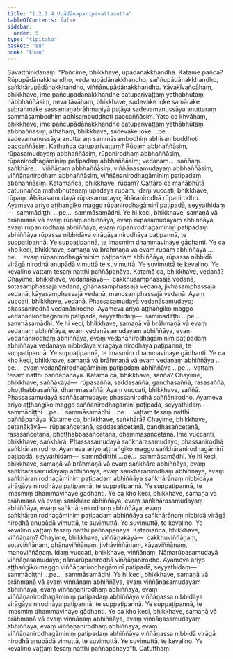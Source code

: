 ```yaml
---
title: "1.2.1.4 Upādānaparipavattasutta"
tableOfContents: false
sidebar:
  order: 5
type: "tipitaka"
basket: "su"
book: "khan"
---
```



<DynamicBreadcrumb />

<Division number="56" book="khan" bookNo="13" page="48">

<Paragraph number="256" book="khan">
Sāvatthinidānaṃ. “Pañcime, bhikkhave, upādānakkhandhā. Katame pañca? Rūpupādānakkhandho, vedanupādānakkhandho, saññupādānakkhandho, saṅkhārupādānakkhandho, viññāṇupādānakkhandho. Yāvakīvañcāhaṃ, bhikkhave, ime pañcupādānakkhandhe catuparivaṭṭaṃ yathābhūtaṃ nābbhaññāsiṃ, neva tāvāhaṃ, bhikkhave, sadevake loke samārake sabrahmake sassamaṇabrāhmaṇiyā pajāya sadevamanussāya anuttaraṃ sammāsambodhiṃ abhisambuddhoti paccaññāsiṃ. Yato ca khvāhaṃ, bhikkhave, ime pañcupādānakkhandhe catuparivaṭṭaṃ yathābhūtaṃ abbhaññāsiṃ, athāhaṃ, bhikkhave, sadevake loke …pe…  sadevamanussāya anuttaraṃ sammāsambodhiṃ abhisambuddhoti paccaññāsiṃ.
</Paragraph>

<Paragraph number="257" book="khan">
Kathañca catuparivaṭṭaṃ? Rūpaṃ abbhaññāsiṃ, rūpasamudayaṃ abbhaññāsiṃ, rūpanirodhaṃ abbhaññāsiṃ, rūpanirodhagāminiṃ paṭipadaṃ abbhaññāsiṃ; vedanaṃ…  saññaṃ…  saṅkhāre…  viññāṇaṃ abbhaññāsiṃ, viññāṇasamudayaṃ abbhaññāsiṃ, viññāṇanirodhaṃ abbhaññāsiṃ, viññāṇanirodhagāminiṃ paṭipadaṃ abbhaññāsiṃ.
</Paragraph>

<Paragraph number="258" book="khan">
Katamañca, bhikkhave, rūpaṃ? Cattāro ca mahābhūtā catunnañca mahābhūtānaṃ upādāya rūpaṃ. Idaṃ vuccati, bhikkhave, rūpaṃ. Āhārasamudayā rūpasamudayo; āhāranirodhā rūpanirodho. Ayameva ariyo aṭṭhaṅgiko maggo rūpanirodhagāminī paṭipadā, seyyathidaṃ—  sammādiṭṭhi …pe…  sammāsamādhi.
</Paragraph>

<Paragraph number="259" book="khan">
Ye hi keci, bhikkhave, samaṇā vā brāhmaṇā vā evaṃ rūpaṃ abhiññāya, evaṃ rūpasamudayaṃ abhiññāya, evaṃ rūpanirodhaṃ abhiññāya, evaṃ rūpanirodhagāminiṃ paṭipadaṃ abhiññāya rūpassa nibbidāya virāgāya nirodhāya paṭipannā, te suppaṭipannā. Ye suppaṭipannā, te imasmiṃ dhammavinaye gādhanti.
</Paragraph>

<Paragraph number="260" book="khan">
Ye ca kho keci, bhikkhave, samaṇā vā brāhmaṇā vā evaṃ rūpaṃ abhiññāya …pe…  evaṃ rūpanirodhagāminiṃ paṭipadaṃ abhiññāya, rūpassa nibbidā virāgā nirodhā anupādā vimuttā te suvimuttā. Ye suvimuttā te kevalino. Ye kevalino vaṭṭaṃ tesaṃ natthi paññāpanāya.
</Paragraph>

<Paragraph number="261" book="khan">
Katamā ca, bhikkhave, vedanā? Chayime, bhikkhave, vedanākāyā—  cakkhusamphassajā vedanā, sotasamphassajā vedanā, ghānasamphassajā vedanā, jivhāsamphassajā vedanā, kāyasamphassajā vedanā, manosamphassajā vedanā. Ayaṃ vuccati, bhikkhave, vedanā. Phassasamudayā vedanāsamudayo; phassanirodhā vedanānirodho. Ayameva ariyo aṭṭhaṅgiko maggo vedanānirodhagāminī paṭipadā, seyyathidaṃ—  sammādiṭṭhi …pe…  sammāsamādhi.
</Paragraph>

<Paragraph number="262" book="khan">
Ye hi keci, bhikkhave, samaṇā vā brāhmaṇā vā evaṃ vedanaṃ abhiññāya, evaṃ vedanāsamudayaṃ abhiññāya, evaṃ vedanānirodhaṃ abhiññāya, evaṃ vedanānirodhagāminiṃ paṭipadaṃ abhiññāya vedanāya nibbidāya virāgāya nirodhāya paṭipannā, te suppaṭipannā. Ye suppaṭipannā, te imasmiṃ dhammavinaye gādhanti.
</Paragraph>

<Paragraph number="263" book="khan">
Ye ca kho keci, bhikkhave, samaṇā vā brāhmaṇā vā evaṃ vedanaṃ abhiññāya …pe…  evaṃ vedanānirodhagāminiṃ paṭipadaṃ abhiññāya …pe…  vaṭṭaṃ tesaṃ natthi paññāpanāya.
</Paragraph>

<Paragraph number="264" book="khan">
Katamā ca, bhikkhave, saññā? Chayime, bhikkhave, saññākāyā—  rūpasaññā, saddasaññā, gandhasaññā, rasasaññā, phoṭṭhabbasaññā, dhammasaññā. Ayaṃ vuccati, bhikkhave, saññā. Phassasamudayā saññāsamudayo; phassanirodhā saññānirodho. Ayameva ariyo aṭṭhaṅgiko maggo saññānirodhagāminī paṭipadā, seyyathidaṃ—  sammādiṭṭhi …pe…  sammāsamādhi …pe…  vaṭṭaṃ tesaṃ natthi paññāpanāya.
</Paragraph>

<Paragraph number="265" book="khan">
Katame ca, bhikkhave, saṅkhārā? Chayime, bhikkhave, cetanākāyā—  rūpasañcetanā, saddasañcetanā, gandhasañcetanā, rasasañcetanā, phoṭṭhabbasañcetanā, dhammasañcetanā. Ime vuccanti, bhikkhave, saṅkhārā. Phassasamudayā saṅkhārasamudayo; phassanirodhā saṅkhāranirodho. Ayameva ariyo aṭṭhaṅgiko maggo saṅkhāranirodhagāminī paṭipadā, seyyathidaṃ—  sammādiṭṭhi …pe…  sammāsamādhi.
</Paragraph>

<Paragraph number="266" book="khan">
Ye hi keci, bhikkhave, samaṇā vā brāhmaṇā vā evaṃ saṅkhāre abhiññāya, evaṃ saṅkhārasamudayaṃ abhiññāya, evaṃ saṅkhāranirodhaṃ abhiññāya, evaṃ saṅkhāranirodhagāminiṃ paṭipadaṃ abhiññāya saṅkhārānaṃ nibbidāya virāgāya nirodhāya paṭipannā, te suppaṭipannā. Ye suppaṭipannā, te imasmiṃ dhammavinaye gādhanti.
</Paragraph>

<Paragraph number="267" book="khan">
Ye ca kho keci, bhikkhave, samaṇā vā brāhmaṇā vā evaṃ saṅkhāre abhiññāya, evaṃ saṅkhārasamudayaṃ abhiññāya, evaṃ saṅkhāranirodhaṃ abhiññāya, evaṃ saṅkhāranirodhagāminiṃ paṭipadaṃ abhiññāya saṅkhārānaṃ nibbidā virāgā nirodhā anupādā vimuttā, te suvimuttā. Ye suvimuttā, te kevalino. Ye kevalino vaṭṭaṃ tesaṃ natthi paññāpanāya.
</Paragraph>

<Paragraph number="268" book="khan">
Katamañca, bhikkhave, viññāṇaṃ? Chayime, bhikkhave, viññāṇakāyā—  cakkhuviññāṇaṃ, sotaviññāṇaṃ, ghānaviññāṇaṃ, jivhāviññāṇaṃ, kāyaviññāṇaṃ, manoviññāṇaṃ. Idaṃ vuccati, bhikkhave, viññāṇaṃ. Nāmarūpasamudayā viññāṇasamudayo; nāmarūpanirodhā viññāṇanirodho. Ayameva ariyo aṭṭhaṅgiko maggo viññāṇanirodhagāminī paṭipadā, seyyathidaṃ—  sammādiṭṭhi …pe…  sammāsamādhi.
</Paragraph>

<Paragraph number="269" book="khan">
Ye hi keci, bhikkhave, samaṇā vā brāhmaṇā vā evaṃ viññāṇaṃ abhiññāya, evaṃ viññāṇasamudayaṃ abhiññāya, evaṃ viññāṇanirodhaṃ abhiññāya, evaṃ viññāṇanirodhagāminiṃ paṭipadaṃ abhiññāya viññāṇassa nibbidāya virāgāya nirodhāya paṭipannā, te suppaṭipannā. Ye suppaṭipannā, te imasmiṃ dhammavinaye gādhanti.
</Paragraph>

<Paragraph number="270" book="khan">
Ye ca kho keci, bhikkhave, samaṇā vā brāhmaṇā vā evaṃ viññāṇaṃ abhiññāya, evaṃ viññāṇasamudayaṃ abhiññāya, evaṃ viññāṇanirodhaṃ abhiññāya, evaṃ viññāṇanirodhagāminiṃ paṭipadaṃ abhiññāya viññāṇassa nibbidā virāgā nirodhā anupādā vimuttā, te suvimuttā. Ye suvimuttā, te kevalino. Ye kevalino vaṭṭaṃ tesaṃ natthi paññāpanāyā”ti.

</Paragraph>
</Division>

<Paragraph number="271" type="center" book="khan">
Catutthaṃ.
</Paragraph>